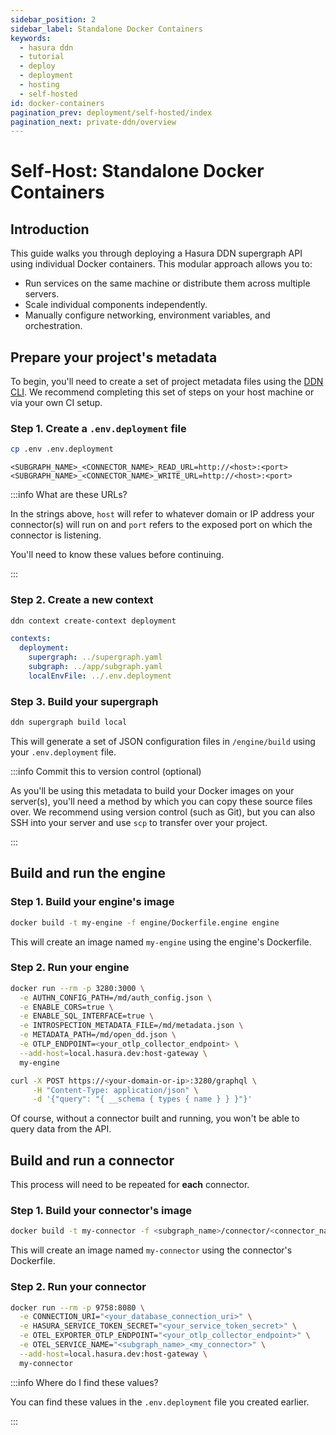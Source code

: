 ```yaml
---
sidebar_position: 2
sidebar_label: Standalone Docker Containers
keywords:
  - hasura ddn
  - tutorial
  - deploy
  - deployment
  - hosting
  - self-hosted
id: docker-containers
pagination_prev: deployment/self-hosted/index
pagination_next: private-ddn/overview
---
```


# Self-Host: Standalone Docker Containers

## Introduction

This guide walks you through deploying a Hasura DDN supergraph API using individual Docker containers. This modular
approach allows you to:

- Run services on the same machine or distribute them across multiple servers.
- Scale individual components independently.
- Manually configure networking, environment variables, and orchestration.

## Prepare your project's metadata

To begin, you'll need to create a set of project metadata files using the [DDN CLI](/reference/cli/index.mdx). We
recommend completing this set of steps on your host machine or via your own CI setup.

### Step 1. Create a `.env.deployment` file

```sh title="In the root of your project, run the following to scaffold out your new env file:"
cp .env .env.deployment
```

```plaintext title="For each connector, replace the READ and WRITE URLs, for example:"
<SUBGRAPH_NAME>_<CONNECTOR_NAME>_READ_URL=http://<host>:<port>
<SUBGRAPH_NAME>_<CONNECTOR_NAME>_WRITE_URL=http://<host>:<port>
```

:::info What are these URLs?

In the strings above, `host` will refer to whatever domain or IP address your connector(s) will run on and `port` refers
to the exposed port on which the connector is listening.

You'll need to know these values before continuing.

:::

### Step 2. Create a new context

```sh title="If you haven't yet done this, create a new context using the CLI:"
ddn context create-context deployment
```

```yaml title="In .hasura/context.yaml, use the newly-created .env.deployment file:" {5}
contexts:
  deployment:
    supergraph: ../supergraph.yaml
    subgraph: ../app/subgraph.yaml
    localEnvFile: ../.env.deployment
```

### Step 3. Build your supergraph

```sh title="Using the deployment context, use the DDN CLI to create your project's metadata:"
ddn supergraph build local
```

This will generate a set of JSON configuration files in `/engine/build` using your `.env.deployment` file.

:::info Commit this to version control (optional)

As you'll be using this metadata to build your Docker images on your server(s), you'll need a method by which you can
copy these source files over. We recommend using version control (such as Git), but you can also SSH into your server
and use `scp` to transfer over your project.

:::

## Build and run the engine

### Step 1. Build your engine's image

```bash title="On your server, with Docker installed and your latest metadata available, run the following command from the root of your project:"
docker build -t my-engine -f engine/Dockerfile.engine engine
```

This will create an image named `my-engine` using the engine's Dockerfile.

### Step 2. Run your engine

```sh title="Then, from the root of your project, start the container with the required env vars:"
docker run --rm -p 3280:3000 \
  -e AUTHN_CONFIG_PATH=/md/auth_config.json \
  -e ENABLE_CORS=true \
  -e ENABLE_SQL_INTERFACE=true \
  -e INTROSPECTION_METADATA_FILE=/md/metadata.json \
  -e METADATA_PATH=/md/open_dd.json \
  -e OTLP_ENDPOINT=<your_otlp_collector_endpoint> \
  --add-host=local.hasura.dev:host-gateway \
  my-engine
```

```sh title="You can verify this by sending a schema introspection request to your API:"
curl -X POST https://<your-domain-or-ip>:3280/graphql \
     -H "Content-Type: application/json" \
     -d '{"query": "{ __schema { types { name } } }"}'
```

Of course, without a connector built and running, you won't be able to query data from the API.

## Build and run a connector

This process will need to be repeated for **each** connector.

### Step 1. Build your connector's image

```bash title="On your server, with Docker installed and the latest metadata available, run the following command from the root of your project:"
docker build -t my-connector -f <subgraph_name>/connector/<connector_name>/.hasura-connector/Dockerfile.<connector_name> app/connector/<connector_name>/
```

This will create an image named `my-connector` using the connector's Dockerfile.

### Step 2. Run your connector

```sh title="Then, from the root of your project, start the container with the required env vars:"
docker run --rm -p 9758:8080 \
  -e CONNECTION_URI="<your_database_connection_uri>" \
  -e HASURA_SERVICE_TOKEN_SECRET="<your_service_token_secret>" \
  -e OTEL_EXPORTER_OTLP_ENDPOINT="<your_otlp_collector_endpoint>" \
  -e OTEL_SERVICE_NAME="<subgraph_name>_<my_connector>" \
  --add-host=local.hasura.dev:host-gateway \
  my-connector
```

:::info Where do I find these values?

You can find these values in the `.env.deployment` file you created earlier.

:::
